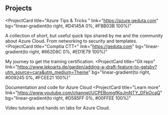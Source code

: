 ## Projects

<ProjectCard
  title="Azure Tips & Tricks  "
  link="https://azure.geduta.com"
  bg="linear-gradient(to right, #D4145A 0%, #FBB03B 100%)"
>
  A collection of short, but useful quick tips shared by me and the community
  about Azure Cloud. From networking to security and templates. 
</ProjectCard>
<ProjectCard
  title="Comptia CTT+"
  link="https://geduta.com"
  bg="linear-gradient(to right, #662D8C 0%, #ED1E79 100%)"
>
  My journey to get the training certification.
</ProjectCard>
<ProjectCard
  title="Git repo"
  link="https://www.lekoarts.de/garden/adding-a-draft-feature-to-gatsby?utm_source=cara&utm_medium=Theme"
  bg="linear-gradient(to right, #009245 0%, #FCEE21 100%)"
>
  Documentation and code for Azure Cloud
</ProjectCard>
<ProjectCard
  title="Learn more"
  link="https://www.youtube.com/channel/UCPEBomgfKqJmNTY_DFkOcaQ"
  bg="linear-gradient(to right, #D585FF 0%, #00FFEE 100%)"
>
  Video tutorials and hands on labs for Azure Cloud.
</ProjectCard>

